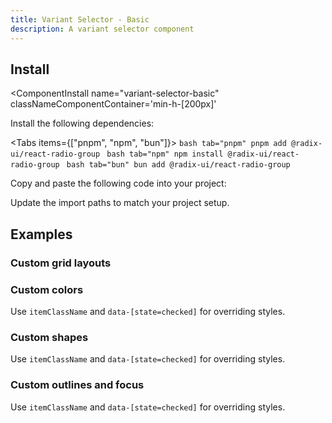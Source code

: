 ```yaml
---
title: Variant Selector - Basic
description: A variant selector component
---
```



<ComponentPreview 
  name="variant-selector-basic-ex-01"     
  classNameComponentContainer='min-h-[200px]' 
/>

<References>
  <Reference label="@radix-ui/react-radio-group" link="https://www.radix-ui.com/primitives/docs/components/radio-group"/>
</References>

## Install
<ComponentInstall
  name="variant-selector-basic"     
  classNameComponentContainer='min-h-[200px]' 
>
<CLIInstall  name="variant-selector-basic"   />

<ManualInstall>

<Steps>
<Step>

Install the following dependencies:

<Tabs items={["pnpm", "npm", "bun"]}>
    ```bash tab="pnpm"
    pnpm add @radix-ui/react-radio-group
    ```
    ```bash tab="npm"
    npm install @radix-ui/react-radio-group
    ```
    ```bash tab="bun"
    bun add @radix-ui/react-radio-group
    ```
</Tabs>
</Step>

<Step>

Copy and paste the following code into your project:

</Step>

<ComponentSource name="variant-selector-basic"/>

<Step>

Update the import paths to match your project setup.

</Step>

</Steps>


</ManualInstall>


</ComponentInstall>


## Examples

### Custom grid layouts
<ComponentPreview 
  name="variant-selector-basic-ex-02"     
  classNameComponentContainer='min-h-[200px]' 
/>


### Custom colors

Use `itemClassName` and `data-[state=checked]` for overriding styles.

<ComponentPreview 
  name="variant-selector-basic-ex-03"     
  classNameComponentContainer='min-h-[200px]' 
/>

### Custom shapes

Use `itemClassName` and `data-[state=checked]` for overriding styles.
<ComponentPreview 
  name="variant-selector-basic-ex-04"     
  classNameComponentContainer='min-h-[200px]' 
/>


### Custom outlines and focus

Use `itemClassName` and `data-[state=checked]` for overriding styles.
<ComponentPreview 
  name="variant-selector-basic-ex-05"     
  classNameComponentContainer='min-h-[200px]' 
/>

